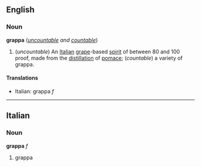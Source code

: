 ==English==
===Noun===
'''grappa''' (''[[uncountable]] and [[countable]]'')

#(''uncountable'') An [[Italian]] [[grape]]-based [[spirit]] of between 80 and 100 proof, made from the [[distillation]] of [[pomace]]; (''countable'') a variety of grappa.

====Translations====
*Italian: grappa ''f''

----
==Italian==
===Noun===
'''grappa''' ''f''

#grappa
